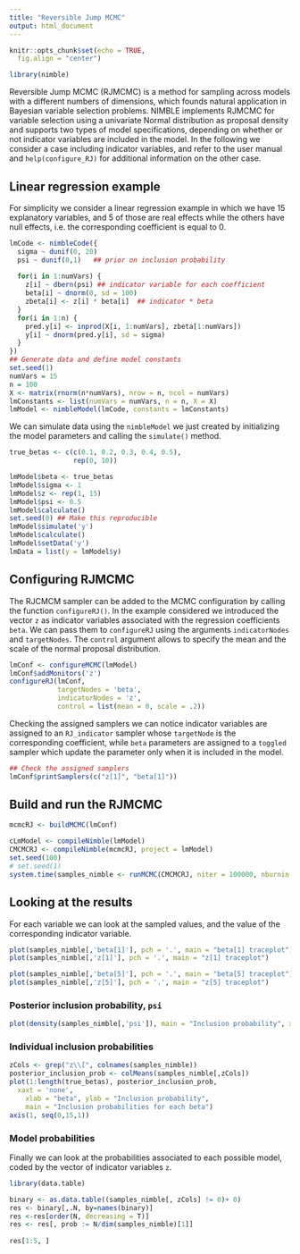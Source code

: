 ```yaml
---
title: "Reversible Jump MCMC"
output: html_document
---
```


```r

knitr::opts_chunk$set(echo = TRUE, 
  fig.align = "center")

library(nimble)
```

Reversible Jump MCMC (RJMCMC) is a method for sampling across models with a different numbers of dimensions, which founds natural application in Bayesian variable selection problems.
NIMBLE implements RJMCMC for variable selection using a univariate Normal distribution as proposal density and supports two types of model specifications, depending on whether or not 
indicator variables are included in the model.
In the following we consider a case including indicator variables, and refer to the user manual and `help(configure_RJ)` for additional information on the other case. 

## Linear regression example

For simplicity we consider a linear regression example in which we have $15$ explanatory variables, and $5$ of those are real effects while the others have null effects, i.e. the corresponding coefficient is equal to $0$.  


```r
lmCode <- nimbleCode({
  sigma ~ dunif(0, 20)
  psi ~ dunif(0,1)   ## prior on inclusion probability
  
  for(i in 1:numVars) {
    z[i] ~ dbern(psi) ## indicator variable for each coefficient
    beta[i] ~ dnorm(0, sd = 100)  
    zbeta[i] <- z[i] * beta[i]  ## indicator * beta
  }
  for(i in 1:n) {
    pred.y[i] <- inprod(X[i, 1:numVars], zbeta[1:numVars])
    y[i] ~ dnorm(pred.y[i], sd = sigma)
  }
})
## Generate data and define model constants
set.seed(1)
numVars = 15
n = 100
X <- matrix(rnorm(n*numVars), nrow = n, ncol = numVars)
lmConstants <- list(numVars = numVars, n = n, X = X)
lmModel <- nimbleModel(lmCode, constants = lmConstants)
```

We can simulate data using the `nimbleModel` we just created by initializing the model parameters and calling the `simulate()` method. 

```r
true_betas <- c(c(0.1, 0.2, 0.3, 0.4, 0.5),
                rep(0, 10))

lmModel$beta <- true_betas
lmModel$sigma <- 1
lmModel$z <- rep(1, 15)
lmModel$psi <- 0.5
lmModel$calculate()
set.seed(0) ## Make this reproducible
lmModel$simulate('y')
lmModel$calculate() 
lmModel$setData('y')
lmData = list(y = lmModel$y)

```

<!-- For comparison we look first to simple linear regression:

```r
summary(lm(lmModel$y ~ lmModel$X))
```
 -->

## Configuring RJMCMC

The RJCMCM sampler can be added to the MCMC configuration by calling the function `configureRJ()`. In the example considered we introduced the vector `z` as indicator variables associated with the regression coefficients `beta`. We can pass them to `configureRJ` using the arguments `indicatorNodes` and `targetNodes`. The `control` argument allows to specify the mean and the scale of the normal proposal distribution. 

```r
lmConf <- configureMCMC(lmModel)
lmConf$addMonitors('z')
configureRJ(lmConf,
            targetNodes = 'beta',
            indicatorNodes = 'z',
            control = list(mean = 0, scale = .2))
```


Checking the assigned samplers we can notice indicator variables are assigned to an `RJ_indicator` sampler whose `targetNode` is the corresponding coefficient, while `beta` parameters are assigned to a `toggled` sampler which update the parameter only when it is included in the model. 

```r
## Check the assigned samplers
lmConf$printSamplers(c("z[1]", "beta[1]"))

```

## Build and run the RJMCMC

```r
mcmcRJ <- buildMCMC(lmConf)

cLmModel <- compileNimble(lmModel)
CMCMCRJ <- compileNimble(mcmcRJ, project = lmModel)
set.seed(100)
# set.seed(1)
system.time(samples_nimble <- runMCMC(CMCMCRJ, niter = 100000, nburnin = 10000))
```

## Looking at the results
<!-- post-processing : variables probabilities, model probabilities -->

For each variable we can look at the sampled values, and the value of the corresponding indicator variable.

```r
plot(samples_nimble[,'beta[1]'], pch = '.', main = "beta[1] traceplot")
plot(samples_nimble[,'z[1]'], pch = '.', main = "z[1] traceplot")
```

```r
plot(samples_nimble[,'beta[5]'], pch = '.', main = "beta[5] traceplot")
plot(samples_nimble[,'z[5]'], pch = '.', main = "z[5] traceplot")
```

### Posterior inclusion probability, `psi`


```r
plot(density(samples_nimble[,'psi']), main = "Inclusion probability", xlab = "Probability", ylab = "Density")
```

### Individual inclusion probabilities

```r
zCols <- grep("z\\[", colnames(samples_nimble))
posterior_inclusion_prob <- colMeans(samples_nimble[,zCols])
plot(1:length(true_betas), posterior_inclusion_prob,
  xaxt = 'none', 
	xlab = "beta", ylab = "Inclusion probability", 
	main = "Inclusion probabilities for each beta")
axis(1, seq(0,15,1))
```

### Model probabilities

Finally we can look at the probabilities associated to each possible model, coded by the vector of indicator variables `z`.

```r
library(data.table)

binary <- as.data.table((samples_nimble[, zCols] != 0)+ 0)
res <- binary[,.N, by=names(binary)]
res <-res[order(N, decreasing = T)]
res <- res[, prob := N/dim(samples_nimble)[1]]
  
res[1:5, ]

```

<!-- Alternative in base R

nSamples <- dim(samples_nimble)[1]
binary <- as.data.frame((samples_nimble[, zCols] != 0)+ 0)
res <- binary[,.N, by=names(binary)]
dd <- table(do.call(paste, binary))
(sort(dd, decreasing = T)/nSamples)[1:5]
 -->